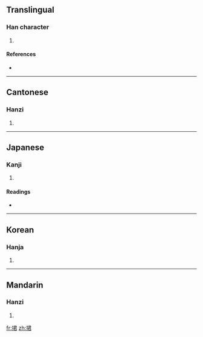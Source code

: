 ==Translingual==

===Han character===
{{Han char|rn=64|rad=手|as=07|sn=10|four=5706<sub>7</sub>|canj=手尸大口 (QSKR)}}

# {{defn|Han|sort=手07}}

====References====
* {{Han ref|kx=0433.010|dkj=12125|dj=0782.140|hdz=31887.150|uh=6343|ud=25411|bh=D1B8|bd=53688}}

----

==Cantonese==

===Hanzi===
{{yue-hanzi|jyut=|y=kwan2}}

# {{defn|Cantonese}}

----

==Japanese==

===Kanji===
{{ja-kanji|grade=|rs=手07}}

# {{defn|Japanese}}

====Readings====
* {{ja-readings|on=[[くん]] (kun)|kun=[[ひろう]] (hirou)}}

----

==Korean==

===Hanja===
{{ko-hanja|hangeul=군|eumhun=|rv=gun|mr=kun|y=kwun}}

# {{defn|Korean}}

----

==Mandarin==

===Hanzi===
{{cmn-hanzi|pin=[[jùn]] ([[jun4]])|wg=chün<sup>4</sup>}}

# {{defn|Mandarin}}

[[fr:捃]]
[[zh:捃]]